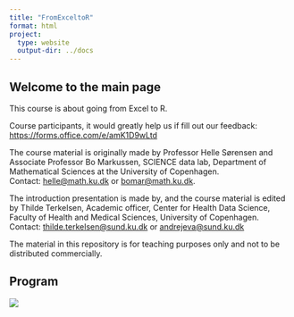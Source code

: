 ```yaml
---
title: "FromExceltoR"
format: html
project:
  type: website
  output-dir: ../docs
---
```


## Welcome to the main page

This course is about going from Excel to R.

Course participants, it would greatly help us if fill out our feedback: <https://forms.office.com/e/amK1D9wLtd>

The course material is originally made by Professor Helle Sørensen and Associate Professor Bo Markussen, SCIENCE data lab, Department of Mathematical Sciences at the University of Copenhagen. Contact: [helle\@math.ku.dk](mailto:helle@math.ku.dk) or [bomar\@math.ku.dk](mailto:bomar@math.ku.dk).

The introduction presentation is made by, and the course material is edited by Thilde Terkelsen, Academic officer, Center for Health Data Science, Faculty of Health and Medical Sciences, University of Copenhagen. Contact: [thilde.terkelsen\@sund.ku.dk](mailto:thilde.terkelsen@sund.ku.dk) or [andrejeva\@sund.ku.dk](mailto:andrejeva@sund.ku.dk)

The material in this repository is for teaching purposes only and not to be distributed commercially.

## Program

![](images/Program.png)
